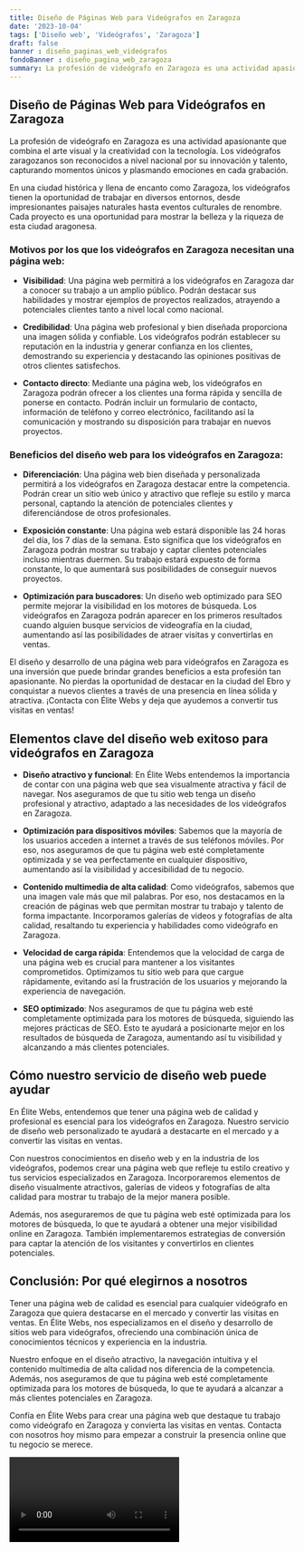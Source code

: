 ```yaml
---
title: Diseño de Páginas Web para Videógrafos en Zaragoza
date: '2023-10-04'
tags: ['Diseño web', 'Videógrafos', 'Zaragoza']
draft: false
banner : diseño_paginas_web_videógrafos
fondoBanner : diseño_pagina_web_zaragoza
summary: La profesión de videógrafo en Zaragoza es una actividad apasionante que combina el arte visual y la creatividad con la tecnología. Los videógrafos zaragozanos son reconocidos a nivel nacional por su innovación y talento, capturando momentos únicos y plasmando emociones en cada grabación. 
---
```


## Diseño de Páginas Web para Videógrafos en Zaragoza

La profesión de videógrafo en Zaragoza es una actividad apasionante que combina el arte visual y la creatividad con la tecnología. Los videógrafos zaragozanos son reconocidos a nivel nacional por su innovación y talento, capturando momentos únicos y plasmando emociones en cada grabación. 

En una ciudad histórica y llena de encanto como Zaragoza, los videógrafos tienen la oportunidad de trabajar en diversos entornos, desde impresionantes paisajes naturales hasta eventos culturales de renombre. Cada proyecto es una oportunidad para mostrar la belleza y la riqueza de esta ciudad aragonesa.

### Motivos por los que los videógrafos en Zaragoza necesitan una página web:

- **Visibilidad**: Una página web permitirá a los videógrafos en Zaragoza dar a conocer su trabajo a un amplio público. Podrán destacar sus habilidades y mostrar ejemplos de proyectos realizados, atrayendo a potenciales clientes tanto a nivel local como nacional.

- **Credibilidad**: Una página web profesional y bien diseñada proporciona una imagen sólida y confiable. Los videógrafos podrán establecer su reputación en la industria y generar confianza en los clientes, demostrando su experiencia y destacando las opiniones positivas de otros clientes satisfechos.

- **Contacto directo**: Mediante una página web, los videógrafos en Zaragoza podrán ofrecer a los clientes una forma rápida y sencilla de ponerse en contacto. Podrán incluir un formulario de contacto, información de teléfono y correo electrónico, facilitando así la comunicación y mostrando su disposición para trabajar en nuevos proyectos.

### Beneficios del diseño web para los videógrafos en Zaragoza:

- **Diferenciación**: Una página web bien diseñada y personalizada permitirá a los videógrafos en Zaragoza destacar entre la competencia. Podrán crear un sitio web único y atractivo que refleje su estilo y marca personal, captando la atención de potenciales clientes y diferenciándose de otros profesionales.

- **Exposición constante**: Una página web estará disponible las 24 horas del día, los 7 días de la semana. Esto significa que los videógrafos en Zaragoza podrán mostrar su trabajo y captar clientes potenciales incluso mientras duermen. Su trabajo estará expuesto de forma constante, lo que aumentará sus posibilidades de conseguir nuevos proyectos.

- **Optimización para buscadores**: Un diseño web optimizado para SEO permite mejorar la visibilidad en los motores de búsqueda. Los videógrafos en Zaragoza podrán aparecer en los primeros resultados cuando alguien busque servicios de videografía en la ciudad, aumentando así las posibilidades de atraer visitas y convertirlas en ventas.

El diseño y desarrollo de una página web para videógrafos en Zaragoza es una inversión que puede brindar grandes beneficios a esta profesión tan apasionante. No pierdas la oportunidad de destacar en la ciudad del Ebro y conquistar a nuevos clientes a través de una presencia en línea sólida y atractiva. ¡Contacta con Élite Webs y deja que ayudemos a convertir tus visitas en ventas!

<GifSeo />

<Cta />

## Elementos clave del diseño web exitoso para videógrafos en Zaragoza

- **Diseño atractivo y funcional**: En Élite Webs entendemos la importancia de contar con una página web que sea visualmente atractiva y fácil de navegar. Nos aseguramos de que tu sitio web tenga un diseño profesional y atractivo, adaptado a las necesidades de los videógrafos en Zaragoza.

- **Optimización para dispositivos móviles**: Sabemos que la mayoría de los usuarios acceden a internet a través de sus teléfonos móviles. Por eso, nos aseguramos de que tu página web esté completamente optimizada y se vea perfectamente en cualquier dispositivo, aumentando así la visibilidad y accesibilidad de tu negocio.

- **Contenido multimedia de alta calidad**: Como videógrafos, sabemos que una imagen vale más que mil palabras. Por eso, nos destacamos en la creación de páginas web que permitan mostrar tu trabajo y talento de forma impactante. Incorporamos galerías de videos y fotografías de alta calidad, resaltando tu experiencia y habilidades como videógrafo en Zaragoza.

- **Velocidad de carga rápida**: Entendemos que la velocidad de carga de una página web es crucial para mantener a los visitantes comprometidos. Optimizamos tu sitio web para que cargue rápidamente, evitando así la frustración de los usuarios y mejorando la experiencia de navegación.

- **SEO optimizado**: Nos aseguramos de que tu página web esté completamente optimizada para los motores de búsqueda, siguiendo las mejores prácticas de SEO. Esto te ayudará a posicionarte mejor en los resultados de búsqueda de Zaragoza, aumentando así tu visibilidad y alcanzando a más clientes potenciales.

## Cómo nuestro servicio de diseño web puede ayudar

En Élite Webs, entendemos que tener una página web de calidad y profesional es esencial para los videógrafos en Zaragoza. Nuestro servicio de diseño web personalizado te ayudará a destacarte en el mercado y a convertir las visitas en ventas. 

Con nuestros conocimientos en diseño web y en la industria de los videógrafos, podemos crear una página web que refleje tu estilo creativo y tus servicios especializados en Zaragoza. Incorporaremos elementos de diseño visualmente atractivos, galerías de videos y fotografías de alta calidad para mostrar tu trabajo de la mejor manera posible.

Además, nos aseguraremos de que tu página web esté optimizada para los motores de búsqueda, lo que te ayudará a obtener una mejor visibilidad online en Zaragoza. También implementaremos estrategias de conversión para captar la atención de los visitantes y convertirlos en clientes potenciales.

## Conclusión: Por qué elegirnos a nosotros

Tener una página web de calidad es esencial para cualquier videógrafo en Zaragoza que quiera destacarse en el mercado y convertir las visitas en ventas. En Élite Webs, nos especializamos en el diseño y desarrollo de sitios web para videógrafos, ofreciendo una combinación única de conocimientos técnicos y experiencia en la industria.

Nuestro enfoque en el diseño atractivo, la navegación intuitiva y el contenido multimedia de alta calidad nos diferencia de la competencia. Además, nos aseguramos de que tu página web esté completamente optimizada para los motores de búsqueda, lo que te ayudará a alcanzar a más clientes potenciales en Zaragoza.

Confía en Élite Webs para crear una página web que destaque tu trabajo como videógrafo en Zaragoza y convierta las visitas en ventas. Contacta con nosotros hoy mismo para empezar a construir la presencia online que tu negocio se merece.

<Video />

<CtaBot job='Videógrafos' city='Zaragoza'/>

<Gmaps query='Zaragoza+españa+maps' />